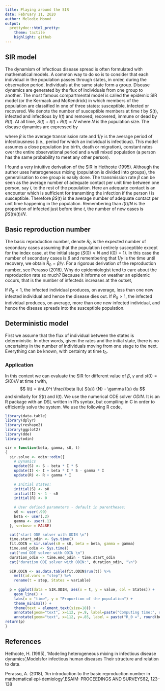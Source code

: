```yaml
---
title: Playing around the SIR
date: February 11, 2020
author: Melodie Monod
output: 
  prettydoc::html_pretty:
    theme: tactile
    highlight: github
---
```


## SIR model
The dynamism of infectious disease spread is often formulated with mathematical models. A common way to do so is to consider that each individual in the population passes through states, in order, during the observation period. Individuals at the same state form a group. Disease dynamics are generated by the flux of individuals from one group to another. The most famous compartmental model is called the epidemic SIR model (or the Kermack and McKendrick) in which members of the population are classified in one of three states: susceptible, infected or recovered. We denote the number of susceptible members at time $t$ by $S(t)$, infected and infectious by $I(t)$ and removed, recovered, immune or dead by $R(t)$. At all time, $S(t)+I(t)+R(t) = N$ where $N$ is the population size. The disease dynamics are expressed by
\begin{aligned} 
  \frac{dS(t)}{dt} &= - \frac{\beta I(t) S(t)} {N}, \\
  \frac{dI(t)}{dt} &= \frac{\beta I(t) S(t)} {N} - \gamma I(t), \\
  \frac{dR(t)}{dt} &= \frac{\beta I(t) S(t)} {N}.
\end{aligned} 
where $\beta$ is the average transmission rate and $1/\gamma$ is the average period of infectiousness (i.e., period for which an individual is infectious). This model assumes a close population (no birth, death or migration), constant rates over the entire observational period and a well mixed population (a person has the same probability to meet any other person).

I found a very intuitive derivation of the SIR in Hethcote (1995). Although the author uses heterogeneous mixing (population is divided into groups), the generalisation to one group is easily done.
The transmission rate $\beta$ can be seen as the average number of adequate contact per unit time between one person, say $i$, to the rest of the population. Here an adequate contact is an encounter which is sufficient for transmiting the infection if the person $i$ is susceptible. Therefore $\beta S(t)$ is the average number of adequate contact per unit time happening in the population. Remembering than $I(t)/N$ is the proportion of infected just before time $t$, the number of new cases is $\beta S(t) I(t)/N$.

## Basic reproduction number
The basic reproduction number, denote $R_0$ is the expected number of secondary cases assuming that the population i entirely susceptible except for the index case, at the initial stage ($S(0) \approx N$ and $I(0) = 1$). In this case the number of secondary cases is $\beta$ and remembering that $1/\gamma$ is the time until recovery, we obtain $R_0 = \beta/\gamma$. For a rigorous derivation of the reproduction number, see Perasso (2018). Why do epidemiologist tend to care about the reproduction rate so much? Because it informs on weather an epidemic occurs, that is the number of infecteds increases at the outset, 
\begin{aligned} 
  \frac{\beta I(0) S(0)} {N} - \gamma I(0) &> 0, \\
  \frac{\beta}{\gamma} = R_0 &> 1.
\end{aligned} 

If $R_0<1$, the infected individual produces, on average, less than one new infected individual and hence the disease dies out. If $R_0>1$, the infected individual produces, on average, more than one new infected individual, and hence the disease spreads into the susceptible population.

## Deterministic model
First we assume that the flux of individual between the states is deterministic. In other words, given the rates and the initial state, there is no uncertainty in the number of individuals moving from one stage to the next. Everything can be known, with certainty at time $t_0$.

### Application
In this context we can evaluate the SIR for different value of $\beta$, $\gamma$ and $s(0) = S(0)/N$ at time $t$ with,
$$ I(t) = \int_0^t \frac{\beta I(u) S(u)} {N} - \gamma I(u) du $$
and similarly for $S(t)$ and $I(t)$. We use the numerical ODE solver *ODIN*. It is an R package with an DSL written in R's syntax, but compiling in C in order to efficiently solve the system. We use the following R code,

```r
library(data.table)
library(dplyr)
library(reshape2)
library(ggplot2)
library(dde)
library(odin)

sir = function(beta, gamma, s0, t)
{
  sir.solve <- odin::odin({
    # Dynamics
    update(S) <- S - beta * I * S
    update(I) <- I + beta * I * S - gamma * I
    update(R) <- R + gamma * I
    
    # Initial states:
    initial(S) <- s0
    initial(I) <- 1 - s0
    initial(R) <- 0
    
    # User defined parameters - default in parentheses:
    s0 <- user(.99)
    beta <- user(.2)
    gamma <- user(.1)
  }, verbose = FALSE)

  cat("start ODE solver with ODIN \n")
  time.start_odin <- Sys.time()
  fit.ODIN = sir.solve(s0 = s0, beta = beta, gamma = gamma)
  time.end_odin <- Sys.time()
  cat("end ODE solver with ODIN \n")
  duration_odin <- time.end_odin - time.start_odin
  cat("duration ODE solver with ODIN:", duration_odin, "\n")
  
  SIR.ODIN <- as.data.table(fit.ODIN$run(t)) %>%
    melt(id.vars = "step") %>%
    rename(t = step, States = variable)
  
  p = ggplot(data = SIR.ODIN, aes(x = t, y = value, col = States)) +
    geom_line() + 
    labs(x = "time", y = "Proportion of the population") +
    theme_minimal() +
    theme(text = element_text(size=18)) + 
    annotate(geom="text", x=112, y=.9, label=paste("Computing time:", round(duration_odin, 4), "s")) + 
    annotate(geom="text", x=112, y=.85, label = paste("R_0 =", round(beta/gamma, 2)))
return(p)
}
```




## References
Hethcote, H. (1995), ‘Modeling heterogeneous mixing in infectious disease dynamics’,Modelsfor infectious human diseases Their structure and relation to data.

Perasso, A. (2018), ‘An introduction to the basic reproduction number in mathematical epi-demiology’,ESAIM: PROCEEDINGS AND SURVEYS62, 123–138
